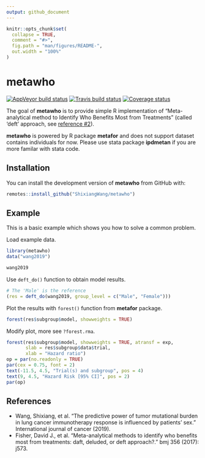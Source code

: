 ```yaml
---
output: github_document
---
```


<!-- README.md is generated from README.Rmd. Please edit that file -->


```r
knitr::opts_chunk$set(
  collapse = TRUE,
  comment = "#>",
  fig.path = "man/figures/README-",
  out.width = "100%"
)
```

# metawho

[![AppVeyor build status](https://ci.appveyor.com/api/projects/status/github/ShixiangWang/metawho?branch=master&svg=true)](https://ci.appveyor.com/project/ShixiangWang/metawho) [![Travis build status](https://travis-ci.org/ShixiangWang/metawho.svg?branch=master)](https://travis-ci.org/ShixiangWang/metawho) [![Coverage status](https://codecov.io/gh/ShixiangWang/metawho/branch/master/graph/badge.svg)](https://codecov.io/github/ShixiangWang/metawho?branch=master)

The goal of **metawho** is to provide simple R implementation of "Meta-analytical method to Identify Who Benefits Most from Treatments" (called 'deft' approach, see [reference #2](#references)).

**metawho** is powered by R package **metafor** and does not support dataset contains individuals for now. Please use stata package **ipdmetan** if you are more familar with stata code.

## Installation

You can install the development version of **metawho** from GitHub with:

``` r
remotes::install_github("ShixiangWang/metawho")
```

## Example

This is a basic example which shows you how to solve a common problem.

Load example data.

```r
library(metawho)
data("wang2019")

wang2019
```

Use `deft_do()` function to obtain model results.

```r
# The 'Male' is the reference
(res = deft_do(wang2019, group_level = c("Male", "Female")))
```

Plot the results with `forest()` function from **metafor** package.

```r
forest(res$subgroup$model, showweights = TRUE)
```

Modify plot, more see `?forest.rma`.

```r
forest(res$subgroup$model, showweights = TRUE, atransf = exp, 
       slab = res$subgroup$data$trial,
       xlab = "Hazard ratio")
op = par(no.readonly = TRUE)
par(cex = 0.75, font = 2)
text(-11.5, 4.5, "Trial(s) and subgroup", pos = 4)
text(9, 4.5, "Hazard Risk [95% CI]", pos = 2)
par(op)
```


## References

-  Wang, Shixiang, et al. "The predictive power of tumor mutational burden in lung cancer immunotherapy response is influenced by patients' sex." International journal of cancer (2019).
- Fisher, David J., et al. "Meta-analytical methods to identify who benefits most from treatments: daft, deluded, or deft approach?." bmj 356 (2017): j573.
